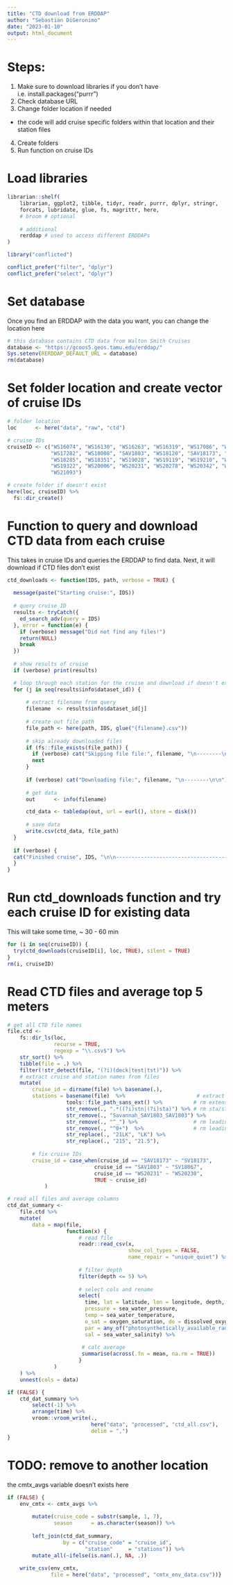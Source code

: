 ```yaml
---
title: "CTD download from ERDDAP"
author: "Sebastian DiGeronimo"
date: "2023-01-10"
output: html_document
---
```


# Steps:
1. Make sure to download libraries if you don't have
  i.e. install.packages("purrr")
2. Check database URL
3. Change folder location if needed
  - the code will add cruise specific folders within that location and their 
    station files
4. Create folders
5. Run function on cruise IDs


# Load libraries
```r
librarian::shelf(
    librarian, ggplot2, tibble, tidyr, readr, purrr, dplyr, stringr,
    forcats, lubridate, glue, fs, magrittr, here,
    # broom # optional
    
    # additional
    rerddap # used to access different ERDDAPs
)

library("conflicted")

conflict_prefer("filter", "dplyr")
conflict_prefer("select", "dplyr")
```

# Set database
Once you find an ERDDAP with the data you want, you can change the location here
```r
# this database contains CTD data from Walton Smith Cruises
database <- "https://gcoos5.geos.tamu.edu/erddap/"
Sys.setenv(RERDDAP_DEFAULT_URL = database)
rm(database)
```

# Set folder location and create vector of cruise IDs
```r
# folder location
loc      <- here("data", "raw", "ctd")

# cruise IDs
cruiseID <- c("WS16074", "WS16130", "WS16263", "WS16319", "WS17086", "WS17170",
              "WS17282", "WS18008", "SAV1803", "WS18120", "SAV18173", "WS18218",
              "WS18285", "WS18351", "WS19028", "WS19119", "WS19210", "WS19266",
              "WS19322", "WS20006", "WS20231", "WS20278", "WS20342", "WS21032",
              "WS21093")

# create folder if doesn't exist
here(loc, cruiseID) %>%
  fs::dir_create()
```

# Function to query and download CTD data from each cruise
This takes in cruise IDs and queries the ERDDAP to find data. Next, it will
download if CTD files don't exist
```r
ctd_downloads <- function(IDS, path, verbose = TRUE) {
  
  message(paste("Starting cruise:", IDS))
  
  # query cruise ID 
  results <- tryCatch({
    ed_search_adv(query = IDS)
  }, error = function(e) {
    if (verbose) message("Did not find any files!")
    return(NULL)
    break
  })
  
  # show results of cruise
  if (verbose) print(results)

  # loop through each station for the cruise and download if doesn't exist
  for (j in seq(results$info$dataset_id)) {
      
      # extract filename from query
      filename  <- results$info$dataset_id[j]
      
      # create out file path
      file_path <- here(path, IDS, glue("{filename}.csv"))
      
      # skip already downloaded files
      if (fs::file_exists(file_path)) {
        if (verbose) cat("Skipping file file:", filename, "\n--------\n\n")
        next
      }
      
      if (verbose) cat("Downloading file:", filename, "\n--------\n\n")
      
      # get data
      out      <- info(filename)

      ctd_data <- tabledap(out, url = eurl(), store = disk())
      
      # save data
      write.csv(ctd_data, file_path)
  }
  
  if (verbose) {
  cat("Finished cruise", IDS, "\n\n---------------------------------------\n\n")
  }
}
```

# Run ctd_downloads function and try each cruise ID for existing data
This will take some time, ~ 30 - 60 min
```r
for (i in seq(cruiseID)) {
  try(ctd_downloads(cruiseID[i], loc, TRUE), silent = TRUE)
}
rm(i, cruiseID)
```

# Read CTD files and average top 5 meters
```r
# get all CTD file names
file.ctd <- 
    fs::dir_ls(loc,
               recurse = TRUE,
               regexp = "\\.csv$") %>% 
    str_sort() %>%
    tibble(file = .) %>%
    filter(!str_detect(file, "(?i)(deck|test|tst)")) %>%
    # extract cruise and station names from files
    mutate(
        cruise_id = dirname(file) %>% basename(.),
        stations = basename(file)  %>%                       # extract file name
                   tools::file_path_sans_ext() %>%          # rm extension
                   str_remove(., ".*((?i)stn|(?i)sta)") %>% # rm sta/stn
                   str_remove(., "Savannah_SAV1803_SAV1803") %>%
                   str_remove(., "^_") %>%                  # rm leading "_"
                   str_remove(., "^0+")  %>%                # rm leading zeros
                   str_replace(., "21LK", "LK") %>% 
                   str_replace(., "215", "21.5"), 
        
        # fix cruise IDs
        cruise_id = case_when(cruise_id == "SAV18173" ~ "SV18173",
                            cruise_id == "SAV1803" ~ "SV18067",
                            cruise_id == "WS20231" ~ "WS20230",
                            TRUE ~ cruise_id)
            )
```
```r
# read all files and average columns
ctd_dat_summary <-
    file.ctd %>%
    mutate(
        data = map(file,
                   function(x) {
                       # read file
                       readr::read_csv(x, 
                                       show_col_types = FALSE,
                                       name_repair = "unique_quiet") %>% 
                          
                       # filter depth
                       filter(depth <= 5) %>% 
                           
                       # select cols and rename
                       select(
                         time, lat = latitude, lon = longitude, depth,
                         pressure = sea_water_pressure,
                         temp = sea_water_temperature, 
                         o_sat = oxygen_saturation, do = dissolved_oxygen,
                         par = any_of("photosynthetically_available_radiation"), 
                         sal = sea_water_salinity) %>%
                   
                        # calc average
                        summarise(across(.fn = mean, na.rm = TRUE))
                       }
               )
    ) %>%
    unnest(cols = data)
```
```r
if (FALSE) {
    ctd_dat_summary %>%
        select(-1) %>%
        arrange(time) %>%
        vroom::vroom_write(., 
                           here("data", "processed", "ctd_all.csv"),
                           delim = ",")
}
```


# TODO: remove to another location
the cmtx_avgs variable doesn't exists here
```r
if (FALSE) {
    env_cmtx <- cmtx_avgs %>% 
        
        mutate(cruise_code = substr(sample, 1, 7), 
               season      = as.character(season)) %>% 
        
        left_join(ctd_dat_summary, 
                  by = c("cruise_code" = "cruise_id", 
                         "station"     = "stations")) %>% 
        mutate_all(~ifelse(is.nan(.), NA, .)) 
    
    write_csv(env_cmtx, 
              file = here("data", "processed", "cmtx_env_data.csv"))}
```

